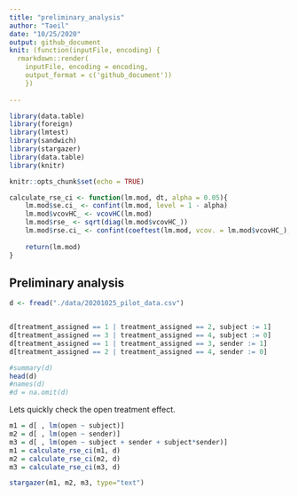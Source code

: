 ```yaml
---
title: "preliminary_analysis"
author: "Taeil"
date: "10/25/2020"
output: github_document
knit: (function(inputFile, encoding) {
  rmarkdown::render(
    inputFile, encoding = encoding,
    output_format = c('github_document')) 
    })
    
---
```


```r

library(data.table)
library(foreign)
library(lmtest)
library(sandwich)
library(stargazer)
library(data.table)
library(knitr)

knitr::opts_chunk$set(echo = TRUE)
```

```r

calculate_rse_ci <- function(lm.mod, dt, alpha = 0.05){
    lm.mod$se.ci_ <- confint(lm.mod, level = 1 - alpha)
    lm.mod$vcovHC_ <- vcovHC(lm.mod)
    lm.mod$rse_ <- sqrt(diag(lm.mod$vcovHC_))
    lm.mod$rse.ci_ <- confint(coeftest(lm.mod, vcov. = lm.mod$vcovHC_), level = 1 - alpha)
    
    return(lm.mod)
}

```


## Preliminary analysis

```r
d <- fread("./data/20201025_pilot_data.csv")


d[treatment_assigned == 1 | treatment_assigned == 2, subject := 1]
d[treatment_assigned == 3 | treatment_assigned == 4, subject := 0]
d[treatment_assigned == 1 | treatment_assigned == 3, sender := 1]
d[treatment_assigned == 2 | treatment_assigned == 4, sender := 0]

#summary(d)
head(d)
#names(d)
#d = na.omit(d)
```
Lets quickly check the open treatment effect. 

```r
m1 = d[ , lm(open ~ subject)]
m2 = d[ , lm(open ~ sender)]
m3 = d[ , lm(open ~ subject + sender + subject*sender)]
m1 = calculate_rse_ci(m1, d)
m2 = calculate_rse_ci(m2, d)
m3 = calculate_rse_ci(m3, d)

stargazer(m1, m2, m3, type="text")
    
```

